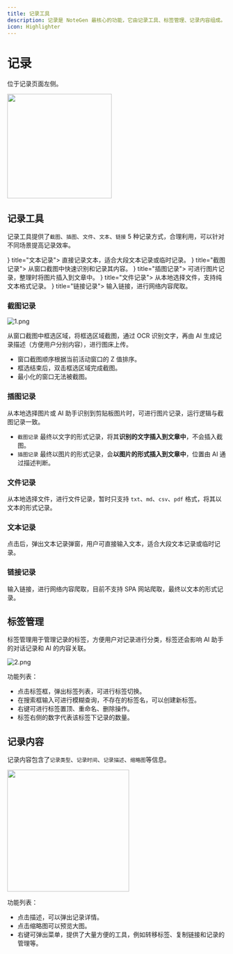 ```yaml
---
title: 记录工具
description: 记录是 NoteGen 最核心的功能，它由记录工具、标签管理、记录内容组成。
icon: Highlighter
---
```



# 记录

位于记录页面左侧。

<img width="240" src="https://s2.loli.net/2025/05/23/7TpehH9ZAOF8Cuw.png" />

## 记录工具

记录工具提供了`截图`、`插图`、`文件`、`文本`、`链接` 5 种记录方式，合理利用，可以针对不同场景提高记录效率。

<Cards>
  <Card icon={<CopySlash />} title="文本记录">
    直接记录文本，适合大段文本记录或临时记录。
  </Card>
  <Card icon={<ScanText />} title="截图记录">
    从窗口截图中快速识别和记录其内容。
  </Card>
  <Card icon={<ImagePlus />} title="插图记录">
    可进行图片记录，整理时将图片插入到文章中。
  </Card>
  <Card icon={<FilePlus />} title="文件记录">
    从本地选择文件，支持纯文本格式记录。
  </Card>
  <Card icon={<Link />} title="链接记录">
    输入链接，进行网络内容爬取。
  </Card>
</Cards>

### 截图记录

![1.png](https://s2.loli.net/2025/05/29/QsPSBFw4qIHNgtl.png)

从窗口截图中框选区域，将框选区域截图，通过 OCR 识别文字，再由 AI 生成记录描述（方便用户分别内容），进行图床上传。

- 窗口截图顺序根据当前活动窗口的 Z 值排序。
- 框选结束后，双击框选区域完成截图。
- 最小化的窗口无法被截图。

### 插图记录

从本地选择图片或 AI 助手识别到剪贴板图片时，可进行图片记录，运行逻辑与截图记录一致。

- `截图记录` 最终以文字的形式记录，将其**识别的文字插入到文章中**，不会插入截图。
- `插图记录` 最终以图片的形式记录，会**以图片的形式插入到文章中**，位置由 AI 通过描述判断。

### 文件记录

从本地选择文件，进行文件记录，暂时只支持 `txt`、`md`、`csv`、`pdf` 格式，将其以文本的形式记录。

### 文本记录

点击后，弹出文本记录弹窗，用户可直接输入文本，适合大段文本记录或临时记录。

### 链接记录

输入链接，进行网络内容爬取，目前不支持 SPA 网站爬取，最终以文本的形式记录。

## 标签管理

标签管理用于管理记录的标签，方便用户对记录进行分类，标签还会影响 AI 助手的对话记录和 AI 的内容关联。

![2.png](https://s2.loli.net/2025/05/23/VmhnPKqAlZt5xsk.png)

功能列表：

- 点击标签框，弹出标签列表，可进行标签切换。
- 在搜索框输入可进行模糊查询，不存在的标签名，可以创建新标签。
- 右键可进行标签置顶、重命名、删除操作。
- 标签右侧的数字代表该标签下记录的数量。

## 记录内容

记录内容包含了`记录类型`、`记录时间`、`记录描述`、`缩略图`等信息。

<img width="280" src="https://s2.loli.net/2025/05/23/bYT1HlExqBWSLh5.png" />

功能列表：

- 点击描述，可以弹出记录详情。
- 点击缩略图可以预览大图。
- 右键可弹出菜单，提供了大量方便的工具，例如转移标签、复制链接和记录的管理等。
